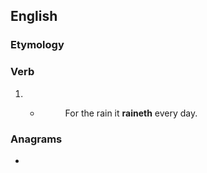 ==English==

===Etymology===
{{suffix|en|rain|eth|nocat=1}}

===Verb===
{{head|en|verb form}}

# {{en-archaic third-person singular of|rain}}
#* {{RQ:Shakespeare Twelfth Night}}
#*: For the rain it '''raineth''' every day.

===Anagrams===
* {{anagrams|en|a=aehinrt|Athirne|Rhetian|Tehrani|hairnet|inearth|inheart|therian}}